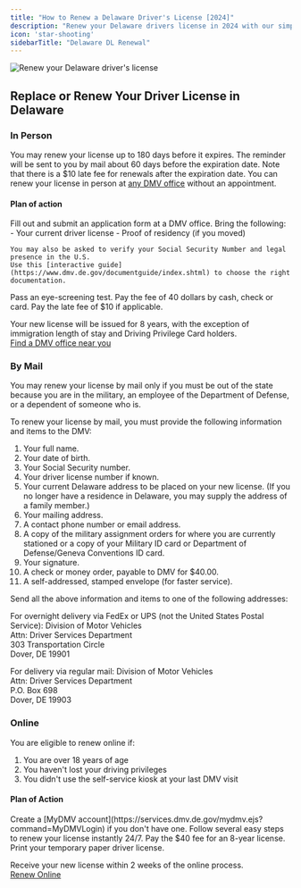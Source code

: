 ```yaml
---
title: "How to Renew a Delaware Driver's License [2024]"
description: "Renew your Delaware drivers license in 2024 with our simple, step-by-step guide. Find all the necessary requirements, forms, fees, and online renewal options to ensure a hassle-free experience. Stay legal and avoid fines - start your renewal process now!"
icon: 'star-shooting'
sidebarTitle: "Delaware DL Renewal"
---
```

![Renew your Delaware driver's license](https://driving-tests.org/wp-content/uploads/2024/07/renew-delaware-drivers-license.jpg)
## Replace or Renew Your Driver License in Delaware

### In Person
You may renew your license up to 180 days before it expires. The reminder will be sent to you by mail about 60 days before the expiration date. Note that there is a $10 late fee for renewals after the expiration date. You can renew your license in person at [any DMV office](https://driving-tests.org/dmv-near-me/delaware-dmv-office-locations/) without an appointment.

#### Plan of action
<Steps>
  <Step title="Step 1">
    Fill out and submit an application form at a DMV office.
  </Step>
  <Step title="Step 2">
    Bring the following:
    - Your current driver license
    - Proof of residency (if you moved)
    
    You may also be asked to verify your Social Security Number and legal presence in the U.S.
    Use this [interactive guide](https://www.dmv.de.gov/documentguide/index.shtml) to choose the right documentation.
  </Step>
  <Step title="Step 3">
    Pass an eye-screening test.
  </Step>
  <Step title="Step 4">
    Pay the fee of 40 dollars by cash, check or card. Pay the late fee of $10 if applicable.
  </Step>
</Steps>

Your new license will be issued for 8 years, with the exception of immigration length of stay and Driving Privilege Card holders.  
[Find a DMV office near you](https://driving-tests.org/dmv-near-me/)

### By Mail
You may renew your license by mail only if you must be out of the state because you are in the military, an employee of the Department of Defense, or a dependent of someone who is.

To renew your license by mail, you must provide the following information and items to the DMV:
1. Your full name.
2. Your date of birth.
3. Your Social Security number.
4. Your driver license number if known.
5. Your current Delaware address to be placed on your new license. (If you no longer have a residence in Delaware, you may supply the address of a family member.)
6. Your mailing address.
7. A contact phone number or email address.
8. A copy of the military assignment orders for where you are currently stationed or a copy of your Military ID card or Department of Defense/Geneva Conventions ID card.
9. Your signature.
10. A check or money order, payable to DMV for $40.00.
11. A self-addressed, stamped envelope (for faster service).

Send all the above information and items to one of the following addresses:

For overnight delivery via FedEx or UPS (not the United States Postal Service):
Division of Motor Vehicles  
Attn: Driver Services Department  
303 Transportation Circle  
Dover, DE 19901

For delivery via regular mail:
Division of Motor Vehicles  
Attn: Driver Services Department  
P.O. Box 698  
Dover, DE 19903

### Online
You are eligible to renew online if:
1. You are over 18 years of age
2. You haven't lost your driving privileges
3. You didn't use the self-service kiosk at your last DMV visit

#### Plan of Action
<Steps>
  <Step title="Step 1">
    Create a [MyDMV account](https://services.dmv.de.gov/mydmv.ejs?command=MyDMVLogin) if you don't have one.
  </Step>
  <Step title="Step 2">
    Follow several easy steps to renew your license instantly 24/7.
  </Step>
  <Step title="Step 3">
    Pay the $40 fee for an 8-year license.
  </Step>
  <Step title="Step 4">
    Print your temporary paper driver license.
  </Step>
</Steps>

Receive your new license within 2 weeks of the online process.  
[Renew Online](https://services.dmv.de.gov/mydmv.ejs?command=MyDMVLogin)

<Snippet file="renewal-state-block.mdx" />
